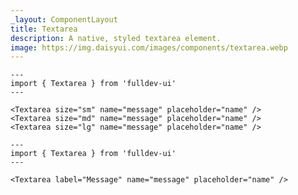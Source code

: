 ```yaml
---
_layout: ComponentLayout
title: Textarea
description: A native, styled textarea element.
image: https://img.daisyui.com/images/components/textarea.webp
---
```


```astro live props={{ title: 'size' }}
---
import { Textarea } from 'fulldev-ui'
---

<Textarea size="sm" name="message" placeholder="name" />
<Textarea size="md" name="message" placeholder="name" />
<Textarea size="lg" name="message" placeholder="name" />
```

```astro live props={{ title: 'label' }}
---
import { Textarea } from 'fulldev-ui'
---

<Textarea label="Message" name="message" placeholder="name" />
```
